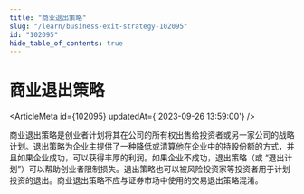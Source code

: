 ```yaml
---
title: "商业退出策略"
slug: "/learn/business-exit-strategy-102095"
id: "102095"
hide_table_of_contents: true
---
```



# 商业退出策略

<ArticleMeta id={102095} updatedAt={'2023-09-26 13:59:00'} />
<div className='border-solid border-b border-t-0 my-4 border-[var(--ifm-color-gray-300)]' />

商业退出策略是创业者计划将其在公司的所有权出售给投资者或另一家公司的战略计划。退出策略为企业主提供了一种降低或清算他在企业中的持股份额的方式，并且如果企业成功，可以获得丰厚的利润。如果企业不成功，退出策略（或 “退出计划”）可以帮助创业者限制损失。退出策略也可以被风险投资家等投资者用于计划投资的退出。商业退出策略不应与证券市场中使用的交易退出策略混淆。

